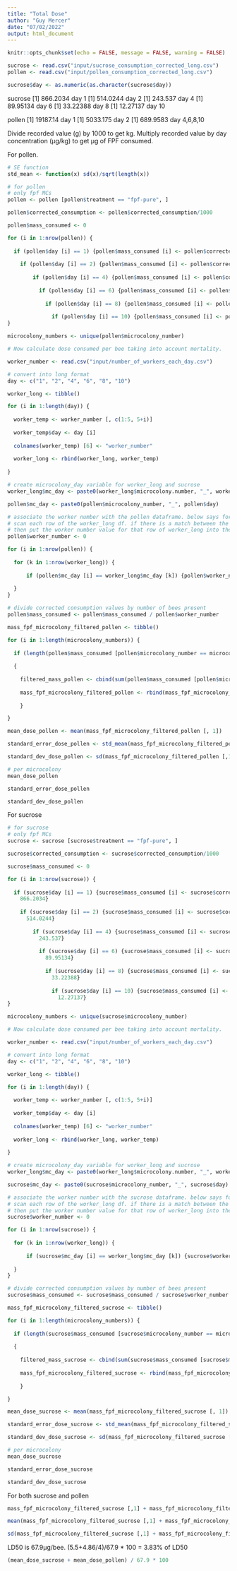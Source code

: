 ```yaml
---
title: "Total Dose"
author: "Guy Mercer"
date: "07/02/2022"
output: html_document
---
```


```r
knitr::opts_chunk$set(echo = FALSE, message = FALSE, warning = FALSE)
```

```r
sucrose <- read.csv("input/sucrose_consumption_corrected_long.csv")
pollen <- read.csv("input/pollen_consumption_corrected_long.csv")

sucrose$day <- as.numeric(as.character(sucrose$day))
```

sucrose 
[1] 866.2034 day 1
[1] 514.0244 day 2 
[1] 243.537 day 4
[1] 89.95134 day 6
[1] 33.22388 day 8 
[1] 12.27137 day 10

pollen
[1] 19187.14 day 1
[1] 5033.175 day 2
[1] 689.9583 day 4,6,8,10

Divide recorded value (g) by 1000 to get kg. Multiply recorded value by day concentration (µg/kg) to get µg of FPF consumed. 

For pollen.

```r
# SE function
std_mean <- function(x) sd(x)/sqrt(length(x))

# for pollen
# only fpf MCs
pollen <- pollen [pollen$treatment == "fpf-pure", ]

pollen$corrected_consumption <- pollen$corrected_consumption/1000

pollen$mass_consumed <- 0

for (i in 1:nrow(pollen)) {
  
  if (pollen$day [i] == 1) {pollen$mass_consumed [i] <- pollen$corrected_consumption [i] * 19187.14}
  
    if (pollen$day [i] == 2) {pollen$mass_consumed [i] <- pollen$corrected_consumption [i] * 5033.175}
  
        if (pollen$day [i] == 4) {pollen$mass_consumed [i] <- pollen$corrected_consumption [i] * 689.9583}
  
          if (pollen$day [i] == 6) {pollen$mass_consumed [i] <- pollen$corrected_consumption [i] * 689.9583}
  
            if (pollen$day [i] == 8) {pollen$mass_consumed [i] <- pollen$corrected_consumption [i] * 689.9583}
  
              if (pollen$day [i] == 10) {pollen$mass_consumed [i] <- pollen$corrected_consumption [i] * 689.9583}
}

microcolony_numbers <- unique(pollen$microcolony_number)

# Now calculate dose consumed per bee taking into account mortality.

worker_number <- read.csv("input/number_of_workers_each_day.csv")

# convert into long format
day <- c("1", "2", "4", "6", "8", "10")

worker_long <- tibble()

for (i in 1:length(day)) {
  
  worker_temp <- worker_number [, c(1:5, 5+i)]
  
  worker_temp$day <- day [i]
  
  colnames(worker_temp) [6] <- "worker_number"
  
  worker_long <- rbind(worker_long, worker_temp)
  
}

# create microcolony_day variable for worker_long and sucrose
worker_long$mc_day <- paste0(worker_long$microcolony.number, "_", worker_long$day)

pollen$mc_day <- paste0(pollen$microcolony_number, "_", pollen$day)

# associate the worker number with the pollen dataframe. below says for each row of pollen df
# scan each row of the worker_long df. if there is a match between the mc_day unique identifier
# then put the worker number value for that row of worker_long into the matched row of pollen df
pollen$worker_number <- 0

for (i in 1:nrow(pollen)) {
  
  for (k in 1:nrow(worker_long)) {
    
      if (pollen$mc_day [i] == worker_long$mc_day [k]) {pollen$worker_number [i] <- worker_long$worker_number [k]}
    
  }
}

# divide corrected consumption values by number of bees present
pollen$mass_consumed <- pollen$mass_consumed / pollen$worker_number

mass_fpf_microcolony_filtered_pollen <- tibble()

for (i in 1:length(microcolony_numbers)) {
  
  if (length(pollen$mass_consumed [pollen$microcolony_number == microcolony_numbers [i]]) == 6) 
    
  {
    
    filtered_mass_pollen <- cbind(sum(pollen$mass_consumed [pollen$microcolony_number == microcolony_numbers [i]]), microcolony_numbers [i])
    
    mass_fpf_microcolony_filtered_pollen <- rbind(mass_fpf_microcolony_filtered_pollen, filtered_mass_pollen)
    
    }

}

mean_dose_pollen <- mean(mass_fpf_microcolony_filtered_pollen [, 1])

standard_error_dose_pollen <- std_mean(mass_fpf_microcolony_filtered_pollen [,1])

standard_dev_dose_pollen <- sd(mass_fpf_microcolony_filtered_pollen [,1])

# per microcolony
mean_dose_pollen

standard_error_dose_pollen

standard_dev_dose_pollen
```

For sucrose

```r
# for sucrose
# only fpf MCs
sucrose <- sucrose [sucrose$treatment == "fpf-pure", ]

sucrose$corrected_consumption <- sucrose$corrected_consumption/1000

sucrose$mass_consumed <- 0

for (i in 1:nrow(sucrose)) {
  
  if (sucrose$day [i] == 1) {sucrose$mass_consumed [i] <- sucrose$corrected_consumption [i] *
    866.2034}
  
    if (sucrose$day [i] == 2) {sucrose$mass_consumed [i] <- sucrose$corrected_consumption [i] *
      514.0244}
  
        if (sucrose$day [i] == 4) {sucrose$mass_consumed [i] <- sucrose$corrected_consumption [i] *
          243.537}
  
          if (sucrose$day [i] == 6) {sucrose$mass_consumed [i] <- sucrose$corrected_consumption [i] *
            89.95134}
  
            if (sucrose$day [i] == 8) {sucrose$mass_consumed [i] <- sucrose$corrected_consumption [i] *
              33.22388}
  
              if (sucrose$day [i] == 10) {sucrose$mass_consumed [i] <- sucrose$corrected_consumption [i] *
                12.27137}
}

microcolony_numbers <- unique(sucrose$microcolony_number)

# Now calculate dose consumed per bee taking into account mortality.

worker_number <- read.csv("input/number_of_workers_each_day.csv")

# convert into long format
day <- c("1", "2", "4", "6", "8", "10")

worker_long <- tibble()

for (i in 1:length(day)) {
  
  worker_temp <- worker_number [, c(1:5, 5+i)]
  
  worker_temp$day <- day [i]
  
  colnames(worker_temp) [6] <- "worker_number"
  
  worker_long <- rbind(worker_long, worker_temp)
  
}

# create microcolony_day variable for worker_long and sucrose
worker_long$mc_day <- paste0(worker_long$microcolony.number, "_", worker_long$day)

sucrose$mc_day <- paste0(sucrose$microcolony_number, "_", sucrose$day)

# associate the worker number with the sucrose dataframe. below says for each row of sucrose df
# scan each row of the worker_long df. if there is a match between the mc_day unique identifier
# then put the worker number value for that row of worker_long into the matched row of sucrose df
sucrose$worker_number <- 0

for (i in 1:nrow(sucrose)) {
  
  for (k in 1:nrow(worker_long)) {
    
      if (sucrose$mc_day [i] == worker_long$mc_day [k]) {sucrose$worker_number [i] <- worker_long$worker_number [k]}
    
  }
}

# divide corrected consumption values by number of bees present
sucrose$mass_consumed <- sucrose$mass_consumed / sucrose$worker_number

mass_fpf_microcolony_filtered_sucrose <- tibble()

for (i in 1:length(microcolony_numbers)) {
  
  if (length(sucrose$mass_consumed [sucrose$microcolony_number == microcolony_numbers [i]]) == 6) 
    
  {
    
    filtered_mass_sucrose <- cbind(sum(sucrose$mass_consumed [sucrose$microcolony_number == microcolony_numbers [i]]), microcolony_numbers [i])
    
    mass_fpf_microcolony_filtered_sucrose <- rbind(mass_fpf_microcolony_filtered_sucrose, filtered_mass_sucrose)
    
    }

}

mean_dose_sucrose <- mean(mass_fpf_microcolony_filtered_sucrose [, 1])

standard_error_dose_sucrose <- std_mean(mass_fpf_microcolony_filtered_sucrose [,1])

standard_dev_dose_sucrose <- sd(mass_fpf_microcolony_filtered_sucrose [,1])

# per microcolony
mean_dose_sucrose

standard_error_dose_sucrose

standard_dev_dose_sucrose
```

For both sucrose and pollen

```r
mass_fpf_microcolony_filtered_sucrose [,1] + mass_fpf_microcolony_filtered_pollen [,1]

mean(mass_fpf_microcolony_filtered_sucrose [,1] + mass_fpf_microcolony_filtered_pollen [,1])

sd(mass_fpf_microcolony_filtered_sucrose [,1] + mass_fpf_microcolony_filtered_pollen [,1])
```

LD50 is 67.9µg/bee. (5.5+4.86/4)/67.9 * 100 = 3.83% of LD50

```r
(mean_dose_sucrose + mean_dose_pollen) / 67.9 * 100 
```